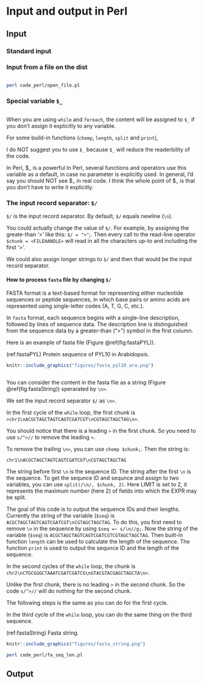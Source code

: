 # Input and output in Perl

## Input

### Standard input

### Input from a file on the dist

```perl
```

```sh
perl code_perl/open_file.pl
```


### Special variable `$_`

```perl
```

When you are using `while` and `foreach`, the content will be assigned to `$_` if you don't assign it explicitly to any variable. 

For some build-in functions (`chomp`, `length`, `split` and `print`),   

I do NOT suggest you to use `$_` because `$_` will reduce the readerbility of the code. 


In Perl, $_ is a powerful 
In Perl, several functions and operators use this variable as a default, in case no parameter is explicitly used. In general, I'd say you should NOT see $_ in real code. I think the whole point of $_ is that you don't have to write it explicitly.



### The input record separator: `$/`

`$/` is the input record separator. By default, `$/` equals newline (`\n`). 

You could actually change the value of `$/`. For example, by assigning the greate-than '>' like this: `$/ = ">"`;. Then every call to the read-line operator `$chunk = <FILEHANDLE>` will read in all the characters up-to and including the first '>'.

We could also assign longer strings to `$/` and then that would be the input record separator.

#### How to process `fasta` file by changing `$/`

FASTA format is a text-based format for representing either nucleotide sequences or peptide sequences, in which base pairs or amino acids are represented using single-letter codes (A, T, G, C, etc.). 

In `fasta` format, each sequence begins with a single-line description, followed by lines of sequence data. The description line is distinguished from the sequence data by a greater-than (">") symbol in the first column.

Here is an example of fasta file (Figure \@ref(fig:fastaPYL)). 

(ref:fastaPYL) Protein sequence of PYL10 in Arabidopsis.

```r
knitr::include_graphics("figures/fasta_pyl10_ara.png")
```



```perl
```

You can consider the content in the fasta file as a string (Figure  \@ref(fig:fastaString)) sperarated by `\n>`. 

We set the input record separator `$/` as `\n>`.  

In the first cycle of the `while` loop, the first chunk is `>chr1\nACGCTAGCTAGTCAGTCGATCGT\nCGTAGCTAGCTAG\n>`. 

You should notice that there is a leading `>` in the first chunk. So you need to use `s/^>//` to remove the leading `>`. 

To remove the trailing `\n>`, you can use `chomp $chunk;`. Then the string is:

```
chr1\nACGCTAGCTAGTCAGTCGATCGT\nCGTAGCTAGCTAG
```

The string before first `\n` is the sequence ID. The string after the first `\n` is the sequence. To get the sequnce ID and sequnce and assign to two variables, you can use `split(/\n/, $chunk, 2)`. Here LIMIT is set to 2, it represents the maximum number (here 2) of fields into which the EXPR may be split. 

The goal of this code is to output the sequence IDs and their lengths. Currently the string of the variable (`$seq`) is `ACGCTAGCTAGTCAGTCGATCGT\nCGTAGCTAGCTAG`. To do this, you first need to remove `\n` in the sequence by using `$seq =~ s/\n//g;`. Now the string of the variable (`$seq`) is `ACGCTAGCTAGTCAGTCGATCGTCGTAGCTAGCTAG`. Then built-in function `length` can be used to calculate the length of the sequence. The function `print` is used to output the sequnce ID and the length of the sequence. 

In the second cycles of the `while` loop, the chunk is
`chr2\nCTGCGGGCTAAATCGATCGATCG\nGTACGTACGAGCTAGCTA\n>`. 

Unlike the first chunk, there is no leading `>` in the second chunk. So the code `s/^>//` will do nothing for the second chunk. 

The following steps is the same as you can do for the first cycle. 

In the third cycle of the `while` loop, you can do the same thing on the third sequence. 

(ref:fastaString) Fasta string. 

```r
knitr::include_graphics("figures/fasta_string.png")
```

```sh
perl code_perl/fa_seq_len.pl
```

## Output




